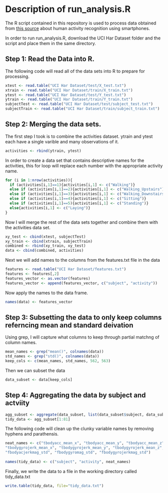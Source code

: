 # Description of run_analysis.R

The R script contained in this repository is used to process data obtained from
[this source](http://archive.ics.uci.edu/ml/datasets/Human+Activity+Recognition+Using+Smartphones ) about human activity recognition using smartphones. 

In order to run run_analysis.R, download the UCI Har Dataset folder and the script and place them in the same directory. 

## Step 1: Read the Data into R. 

The following code will read all of the data sets into R to prepare for processing. 
```r
xtest <- read.table("UCI Har Dataset/test/X_test.txt")
xtrain <- read.table("UCI Har Dataset/train/X_train.txt")
ytest <- read.table("UCI Har Dataset/test/Y_test.txt")
ytrain <- read.table("UCI Har Dataset/train/Y_train.txt")
subjectTest <- read.table("UCI Har Dataset/test/subject_test.txt")
subjectTrain <- read.table("UCI Har Dataset/train/subject_train.txt")
```
## Step 2: Merging the data sets. 
The first step I took is to combine the activities dataset. ytrain and ytest each have a single varible and many observations of it. 
```r
activities <- rbind(ytrain, ytest)
```

In order to create a data set that contains descriptive names for the activities, this for loop will replace each number with the appropriate activity name. 

```r
for (i in 1:nrow(activities)){
  if (activities[i,1]==1){activities[i,1] <- c("Walking")} 
  else if (activities[i,1]==2){activities[i,1] <- c("Walking_Upstairs")}
  else if (activities[i,1]==3){activities[i,1] <- c("Walking_Downstairs")}
  else if (activities[i,1]==4){activities[i,1] <- c("Sitting")}
  else if (activities[i,1]==5){activities[i,1] <- c("Standing")} 
  else{activities[i,1] <- c("Laying")}
}
```

Now I will merge the rest of the data sets together and combine them with the activities
data set. 

```r
xy_test <- cbind(xtest, subjectTest)
xy_train <- cbind(xtrain, subjectTrain)
combined <- rbind(xy_train, xy_test)
data <- cbind(combined, activities)
```

Next we will add names to the columns from the features.txt file in the data

```r
features <- read.table("UCI Har Dataset/features.txt")
features <- features[,2]
features_vector <- as.vector(features)
features_vector <- append(features_vector, c("subject", "activity"))
```

Now apply the names to the data frame.
```r
names(data) <- features_vector
```

## Step 3: Subsetting the data to only keep columns referncing mean and standard deivation

Using grep, I will capture what columns to keep through partial matchng of column names. 
```r
mean_names <- grep("mean()", colnames(data))
std_names <- grep("std()", colnames(data))
keep_cols <- c(mean_names, std_names, 562, 563)
```

Then we can subset the data
```r
data_subset <- data[keep_cols]
```

## Step 4: Aggregating the data by subject and actviity
```r
agg_subset <- aggregate(data_subset, list(data_subset$subject, data_subset$activity), FUN=mean)
tidy_data <- agg_subset[1:81]
```

The following code will clean up the clunky variable names by removing hyphens and parathensis. 

```r
neat_names <- c("tbodyacc_mean_x", "tbodyacc_mean_y", "tbodyacc_mean_z", "tgravityacc_mean_x","tgravityacc_mean_y", "tgravityacc_mean_z", "tbodyaccjerk_mean_x", "tbodyaccjerk_mean_y","tbodyaccjerk_mean_z", "tbodygyro_mean_x", "tbodygyro_mean_y", "tbodygyro_mean_z",
"tbodygyrojerk_mean_x", "tbodygyrojerk_mean_y", "tbodygyrojerk_mean_z", "tbodyaccmag_mean","tgravityaccmag_mean", "tbodyaccjerkmag_mean", "tbodygyromag_mean", "tbodygyrojerkmag_mean","fbodyacc_mean_x", "fbodyacc_mean_y", "fbodyacc_mean_z", "fbodyacc_meanfreq_x", "fbodyacc_meanfreq_y", "fbodyacc_meanfreq_z", "fbodyaccjerk_mean_x", "fbodyaccjerk_mean_y","fbodyaccjerk_mean_z", "fbodyaccjerk_meanfreq_x", "fbodyaccjerk_meanfreq_y", "fbodyaccjerk_meafreq_z","fbodygyro_mean_x", "fbodygyro_mean_y", "fbodygryo_mean_z", "fbodygyro_meanfreq_x","fbodygryo_meanfreq_y", "fbodygryo_meanfreq_z", "fbodyaccmag_mean", "fbodyaccmag_meanfreq","fbodyaccjerkmag_mean", "fbodyaccjerkmag_meanfreq", "fbodygyromag_mean", "fbodygryomag_meanfreq","fbodygyroherkmag_mean", "fbodygyrojerkmag_meanfreq", "tbodyacc_std_x", "tbodyacc_std_y","tbodyacc_std_z", "tgravityacc_std_x", "tgravityacc_std_y", "tgravityacc_std_z","tbodyaccjerk_std_x", "tbodyaccjerk_std_y", "tbodyaccjerk_std_z", "tbodygyro_std_x","tbodygyro_std_y", "tbodygyro_std_z", "tbodygyrojerk_std_x", "tbodygyrojerk_std_y","tbodygyrojerk_std_z", "tbodyaccmag_std", "tgravityaccmag_std", "tbodyaccjermag_stud","tbodygyromag_std", "tbodygyrojerkmag_std", "fbodyacc_std_x", "fbodyacc_std_y", "fbodyacc_std_z", "fbodyaccjerk_std_x", "fbodyaccjerk_std_y", "fbodyaccjerk_std_z", "fbodygyro_std_x", "fbodygyro_std_y", "fbodygyro_std_z", "fbodyaccmag_std",
"fbodyacjerkmag_std", "fbodygyromag_std", "fbodygyrojerkmag_std")
                
names(tidy_data) <- c("subject", "activity", neat_names)
```

Finally, we write the data to a file in the working directory called tidy_data.txt
```r
write.table(tidy_data, file="tidy_data.txt")
```